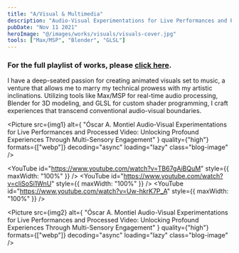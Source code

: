 ```yaml
---
title: "A/Visual & Multimedia"
description: "Audio-Visual Experimentations for Live Performances and Processed Video: Unlocking Profound Experiences Through Multi-Sensory Engagement"
pubDate: "Nov 11 2021"
heroImage: "@/images/works/visuals/visuals-cover.jpg"
tools: ["Max/MSP", "Blender", "GLSL"]
---
```



### For the full playlist of works, please [click here](https://www.youtube.com/playlist?list=PLNgUiXAsdpaVbq6BO8H0ZVS20h0A_o_2F).

I have a deep-seated passion for creating animated visuals set to music, a venture that allows me to marry my technical prowess with my artistic inclinations. Utilizing tools like Max/MSP for real-time audio processing, Blender for 3D modeling, and GLSL for custom shader programming, I craft experiences that transcend conventional audio-visual boundaries.


<Picture
  src={img1}
  alt={
    "Óscar A. Montiel Audio-Visual Experimentations for Live Performances and Processed Video: Unlocking Profound Experiences Through Multi-Sensory Engagement"
  }
  quality={"high"}
  formats={["webp"]}
  decoding="async"
  loading="lazy"
  class="blog-image"
/>

<YouTube id="https://www.youtube.com/watch?v=TB67gAiBQuM" style={{ maxWidth: "100%" }} />
<YouTube id="https://www.youtube.com/watch?v=cliSoSi1WnU" style={{ maxWidth: "100%" }} />
<YouTube id="https://www.youtube.com/watch?v=Uw-hkrK7P_A" style={{ maxWidth: "100%" }} />

<Picture
  src={img2}
  alt={
    "Óscar A. Montiel Audio-Visual Experimentations for Live Performances and Processed Video: Unlocking Profound Experiences Through Multi-Sensory Engagement"
  }
  quality={"high"}
  formats={["webp"]}
  decoding="async"
  loading="lazy"
  class="blog-image"
/>
